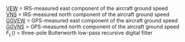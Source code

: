 
<p class=box>  
[VEW](#vew) = IRS-measured east component
of the aircraft ground speed    
[VNS](#vns) = IRS-measured north component of the aircraft ground speed  
[GGVEW](#ggvew) = GPS-measured east component of the aircraft ground speed  
[GGVNS](#ggvns) = GPS-measured north component of the aircraft ground speed  
$F_{L}()$ = three-pole Butterworth low-pass recursive digital filter  
</p>
<p class=box2>
\begin{align}\begin{split}
\{\mathrm{VNSC}\} & = F_{L}(\mathrm{\{GGVNS\})}+(1-F_{L})(\{\mathrm{VNS\}})\\
\{\mathrm{VEWC}\} & = F_{L}(\mathrm{\{GGVEW\})}+(1-F_{L})(\{\mathrm{VEW\}})
\end{split}(\#eq:VC)
\end{align}
</p>

